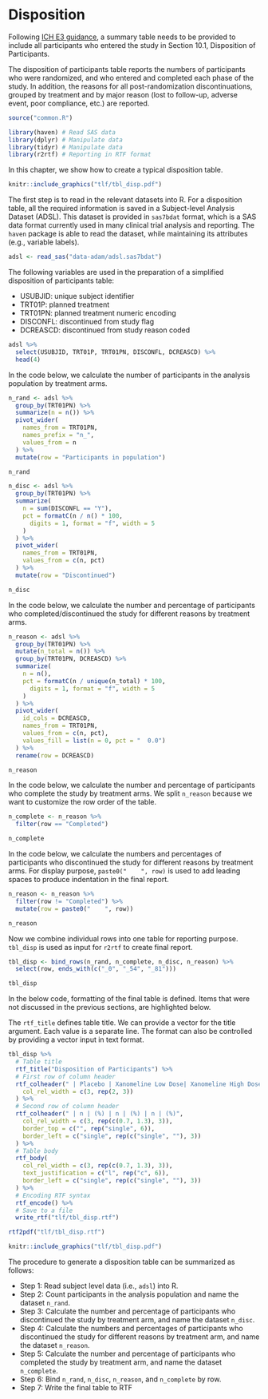 # Disposition {#disposition}

Following [ICH E3 guidance](https://database.ich.org/sites/default/files/E3_Guideline.pdf),
a summary table needs to be provided to include all participants who entered the study in Section 10.1, Disposition of Participants.

The disposition of participants table reports the numbers of participants who were randomized,
and who entered and completed each phase of the study.
In addition, the reasons for all post-randomization discontinuations,
grouped by treatment and by major reason (lost to follow-up, adverse event, poor compliance, etc.) are reported.

```r
source("common.R")
```

```r
library(haven) # Read SAS data
library(dplyr) # Manipulate data
library(tidyr) # Manipulate data
library(r2rtf) # Reporting in RTF format
```

In this chapter, we show how to create a typical disposition table.

```r
knitr::include_graphics("tlf/tbl_disp.pdf")
```

The first step is to read in the relevant datasets into R.
For a disposition table, all the required information is saved in a Subject-level Analysis Dataset (ADSL).
This dataset is provided in `sas7bdat` format, which is a SAS data format currently used in many clinical trial analysis and reporting.
The `haven` package is able to read the dataset, while maintaining its attributes (e.g., variable labels).

```r
adsl <- read_sas("data-adam/adsl.sas7bdat")
```

The following variables are used in the preparation of a simplified disposition of participants table:

- USUBJID: unique subject identifier
- TRT01P: planned treatment
- TRT01PN: planned treatment numeric encoding
- DISCONFL: discontinued from study flag
- DCREASCD: discontinued from study reason coded

```r
adsl %>%
  select(USUBJID, TRT01P, TRT01PN, DISCONFL, DCREASCD) %>%
  head(4)
```

In the code below, we calculate the number of participants in the analysis population by treatment arms.

```r
n_rand <- adsl %>%
  group_by(TRT01PN) %>%
  summarize(n = n()) %>%
  pivot_wider(
    names_from = TRT01PN,
    names_prefix = "n_",
    values_from = n
  ) %>%
  mutate(row = "Participants in population")

n_rand
```

```r
n_disc <- adsl %>%
  group_by(TRT01PN) %>%
  summarize(
    n = sum(DISCONFL == "Y"),
    pct = formatC(n / n() * 100,
      digits = 1, format = "f", width = 5
    )
  ) %>%
  pivot_wider(
    names_from = TRT01PN,
    values_from = c(n, pct)
  ) %>%
  mutate(row = "Discontinued")

n_disc
```

In the code below, we calculate the number and percentage of
participants who completed/discontinued the study for different reasons by treatment arms.

```r
n_reason <- adsl %>%
  group_by(TRT01PN) %>%
  mutate(n_total = n()) %>%
  group_by(TRT01PN, DCREASCD) %>%
  summarize(
    n = n(),
    pct = formatC(n / unique(n_total) * 100,
      digits = 1, format = "f", width = 5
    )
  ) %>%
  pivot_wider(
    id_cols = DCREASCD,
    names_from = TRT01PN,
    values_from = c(n, pct),
    values_fill = list(n = 0, pct = "  0.0")
  ) %>%
  rename(row = DCREASCD)

n_reason
```

In the code below, we calculate the number and percentage of participants who complete the study by treatment arms.
We split `n_reason` because we want to customize the row order of the table.

```r
n_complete <- n_reason %>%
  filter(row == "Completed")

n_complete
```

In the code below, we calculate the numbers and percentages of participants who discontinued the study for different reasons by treatment arms.
For display purpose, `paste0("    ", row)` is used to add leading spaces to produce indentation in the final report.

```r
n_reason <- n_reason %>%
  filter(row != "Completed") %>%
  mutate(row = paste0("    ", row))

n_reason
```

Now we combine individual rows into one table for reporting purpose.
`tbl_disp` is used as input for `r2rtf` to create final report.

```r
tbl_disp <- bind_rows(n_rand, n_complete, n_disc, n_reason) %>%
  select(row, ends_with(c("_0", "_54", "_81")))

tbl_disp
```

In the below code, formatting of the final table is defined.
Items that were not discussed in the previous sections, are highlighted below.

The `rtf_title` defines table title.
We can provide a vector for the title argument.
Each value is a separate line.
The format can also be controlled by providing a vector input in text format.

```r
tbl_disp %>%
  # Table title
  rtf_title("Disposition of Participants") %>%
  # First row of column header
  rtf_colheader(" | Placebo | Xanomeline Low Dose| Xanomeline High Dose",
    col_rel_width = c(3, rep(2, 3))
  ) %>%
  # Second row of column header
  rtf_colheader(" | n | (%) | n | (%) | n | (%)",
    col_rel_width = c(3, rep(c(0.7, 1.3), 3)),
    border_top = c("", rep("single", 6)),
    border_left = c("single", rep(c("single", ""), 3))
  ) %>%
  # Table body
  rtf_body(
    col_rel_width = c(3, rep(c(0.7, 1.3), 3)),
    text_justification = c("l", rep("c", 6)),
    border_left = c("single", rep(c("single", ""), 3))
  ) %>%
  # Encoding RTF syntax
  rtf_encode() %>%
  # Save to a file
  write_rtf("tlf/tbl_disp.rtf")
```

```r
rtf2pdf("tlf/tbl_disp.rtf")
```

```r
knitr::include_graphics("tlf/tbl_disp.pdf")
```

The procedure to generate a disposition table can be summarized as follows:

- Step 1: Read subject level data (i.e., `adsl`) into R.
- Step 2: Count participants in the analysis population and name the dataset `n_rand`.
- Step 3: Calculate the number and percentage of participants who discontinued the study by treatment arm, and name the dataset `n_disc`.
- Step 4: Calculate the numbers and percentages of participants who discontinued the study for different reasons by treatment arm,
  and name the dataset `n_reason`.
- Step 5: Calculate the number and percentage of participants who completed the study by treatment arm, and name the dataset `n_complete`.
- Step 6: Bind `n_rand`, `n_disc`, `n_reason`, and `n_complete` by row.
- Step 7: Write the final table to RTF
